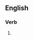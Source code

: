 ==English==

===Verb===
{{head|en|verb form}}

# {{present participle of|uniformize|lang=en|nocat=1}}